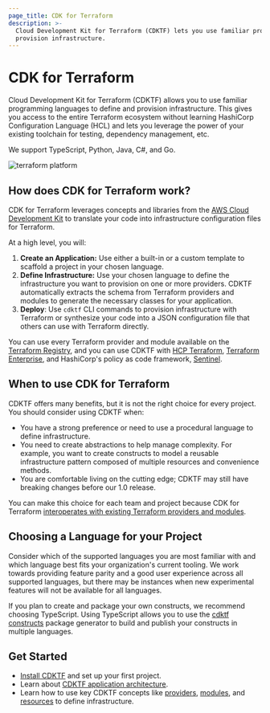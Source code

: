 ```yaml
---
page_title: CDK for Terraform
description: >-
  Cloud Development Kit for Terraform (CDKTF) lets you use familiar programming languages to define and
  provision infrastructure.
---
```


# CDK for Terraform

Cloud Development Kit for Terraform (CDKTF) allows you to use familiar programming languages to define and provision infrastructure. This gives you access to the entire Terraform ecosystem without learning HashiCorp Configuration Language (HCL) and lets you leverage the power of your existing toolchain for testing, dependency management, etc.

We support TypeScript, Python, Java, C#, and Go.

![terraform platform](/img/terraform-platform.png)

## How does CDK for Terraform work?

CDK for Terraform leverages concepts and libraries from the [AWS Cloud Development Kit](https://aws.amazon.com/cdk/) to translate your code into infrastructure configuration files for Terraform.

At a high level, you will:

1. **Create an Application:** Use either a built-in or a custom template to scaffold a project in your chosen language.
1. **Define Infrastructure:** Use your chosen language to define the infrastructure you want to provision on one or more providers. CDKTF automatically extracts the schema from Terraform providers and modules to generate the necessary classes for your application.
1. **Deploy**: Use `cdktf` CLI commands to provision infrastructure with Terraform or synthesize your code into a JSON configuration file that others can use with Terraform directly.

You can use every Terraform provider and module available on the [Terraform Registry](https://registry.terraform.io/), and you can use CDKTF with [HCP Terraform](https://cloud.hashicorp.com/products/terraform), [Terraform Enterprise](/terraform/enterprise), and HashiCorp's policy as code framework, [Sentinel](https://www.hashicorp.com/sentinel).

## When to use CDK for Terraform

CDKTF offers many benefits, but it is not the right choice for every project. You should consider using CDKTF when:

- You have a strong preference or need to use a procedural language to define infrastructure.
- You need to create abstractions to help manage complexity. For example, you want to create constructs to model a reusable infrastructure pattern composed of multiple resources and convenience methods.
- You are comfortable living on the cutting edge; CDKTF may still have breaking changes before our 1.0 release.

You can make this choice for each team and project because CDK for Terraform [interoperates with existing Terraform providers and modules](/terraform/cdktf/concepts/hcl-interoperability).

## Choosing a Language for your Project

Consider which of the supported languages you are most familiar with and which language best fits your organization's current tooling. We work towards providing feature parity and a good user experience across all supported languages, but there may be instances when new experimental features will not be available for all languages.

If you plan to create and package your own constructs, we recommend choosing TypeScript. Using TypeScript allows you to use the [cdktf constructs](https://github.com/projen/projen#getting-started) package generator to build and publish your constructs in multiple languages.

## Get Started

- [Install CDKTF](/terraform/tutorials/cdktf/cdktf-install) and set up your first project.
- Learn about [CDKTF application architecture](/terraform/cdktf/concepts/cdktf-architecture).
- Learn how to use key CDKTF concepts like [providers](/terraform/cdktf/concepts/providers), [modules](/terraform/cdktf/concepts/modules), and [resources](/terraform/cdktf/concepts/resources) to define infrastructure.
